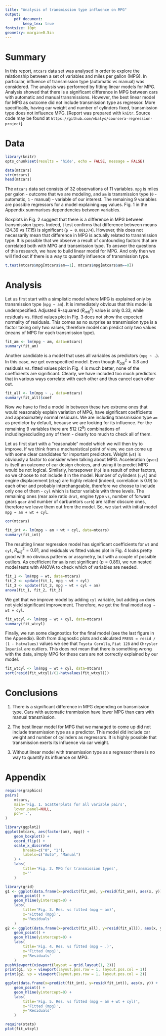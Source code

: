 ```yaml
---
title: "Analysis of transmission type influence on MPG"
output: 
    pdf_document:
        keep_tex: true
fontsize: 10pt
geometry: margin=0.5in
---
```


# Summary

In this report, `mtcars` data set was analysed in order to explore the relationship between a set of variables and miles per gallon (MPG). In particular, influence of transmission type (automatic vs manual) was considered. The analysis was performed by fitting linear models for MPG. Analysis showed that there is a significant difference in MPG between cars with automatic and manual transmissions. However, the best linear model for MPG as outcome did not include transmission type as regressor. More specifically, having car weight and number of cylinders fixed, transmission type does not influence MPG. [Report was prepared with `knitr`. Source code may be found at `https://github.com/vbalys/coursera-regression-project`].

# Data

```r
library(knitr)
opts_chunk$set(results = 'hide', echo = FALSE, message = FALSE)
```

```r
data(mtcars)
str(mtcars)
head(mtcars)
```

The `mtcars` data set consists of 32 observations of 11 variables. `mpg` is miles per galon - outcome that we are modeling, and `am` is transmission type (`0` - automatic, `1` - manual) - variable of our interest. The remaining 9 variables are possible regressors for a model explaining `mpg` values. Fig. 1 in the Appendix summarises dependencies between variables. 

Boxplots in Fig. 2 suggest that there is a difference in MPG between transmission types. Indeed, t test confirms that difference between means (24.39 vs 17.15) is significant (`p = 0.001374`). However, this does not necessarily mean that difference in MPG is actually related to transmission type. It is possible that we observe a result of confounding factors that are correlated both with MPG and transmission type. To answer the questions of this research, we have to build linear model for MPG. And only then we will find out if there is a way to quantify influence of transmission type.

```r
t.test(mtcars$mpg[mtcars$am==1], mtcars$mpg[mtcars$am==0])
```

# Analysis

Let us first start with a simplistic model where MPG is explained only by transmission type (`mpg ~ am`). It is immediately obvious that this model is underspecified. Adjusted R-squared ($R^2_{adj}$) value is only 0.33, while residuals vs. fitted values plot in Fig. 3 does not show the expected normality of residuals. This comes as no surprise as transmission type is a factor taking only two values, therefore model can predict only two values (means of MPG for each transmission type).

```r
fit_am <- lm(mpg ~ am, data=mtcars)
summary(fit_am)
```

Another candidate is a model that uses all variables as predictors (`mpg ~ .`). In this case, we get overspecified model. Even though $R^2_{adj}=0.8$ and residuals vs. fitted values plot in Fig. 4 is much better, none of the coefficients are significant. Clearly, we have included too much predictors that in various ways correlate with each other and thus cancel each other out. 

```r
fit_all <- lm(mpg ~ ., data=mtcars)
summary(fit_all)$coef
```

Now we have to find a model in between these two extreme ones that would reasonably explain variation of MPG, have significant coefficients and approximately normal residuals. We are including transmission type `am` as predictor by default, because we are looking for its influence. For the remaining 9 variables there are 512 ($2^9$) combinations of including/excluding any of them - clearly too much to check all of them.

Let us first start with a "reasonable" model which we will then try to improve. If we think from a mechanistical point of view, we can come up with some clear candidates for important predictors. Weight (`wt`) is obviously a factor to consider when talking about MPG. Acceleration (`qsec`) is itself an outcome of car design choices, and using it to predict MPG would be not logical. Similarly, horsepower (`hp`) is a result of other factors, so we choose to not include it in the model. Number of cylinders (`cyl`) and engine displacement (`disp`) are highly related (indeed, correlation is 0.9) to each other and probably interchangeable, therefore we choose to include only one of them - `cyl` which is factor variable with three levels. The remaining ones (rear axle ratio `drat`, engine type `vs`, number of forward gears `gear` and number of carburetors `carb`) are rather obscure ones, therefore we leave them out from the model. So, we start with initial model `mpg ~ am + wt + cyl`.

```r
cor(mtcars)
```

```r
fit_int <- lm(mpg ~ am + wt + cyl, data=mtcars)
summary(fit_int)
```

The resulting linear regression model has significant coefficients for `wt` and `cyl`, $R^2_{adj}=0.81$, and residuals vs fitted values plot in Fig. 4 looks pretty good with no obvious patterns or assymetry, but with a couple of possible outliers. As coefficient for `am` is not significant ($p=0.89$), we run nested model tests with ANOVA to check which of variables are needed. 


```r
fit_1 <- lm(mpg ~ wt, data=mtcars)
fit_2 <- update(fit_1, mpg ~ wt + cyl)
fit_3 <- update(fit_2, mpg ~ wt + cyl + am)
anova(fit_1, fit_2, fit_3)
```

We get that we improve model by adding `cyl` variable, but adding `am` does not yield significant improvement. Therefore, we get the final model `mpg ~ wt + cyl`. 

```r
fit_wtcyl <- lm(mpg ~ wt + cyl, data=mtcars)
summary(fit_wtcyl)
```

Finally, we run some diagnostics for the final model (see the last figure in the Appendix). Both from diagnostic plots and calculated `PRESS = resid / (1 - hatvalues)` values we see that `Toyota Corolla`, `Fiat 128` and `Chrysler Imperial` are outliers. This does not mean that there is something wrong with the data, simply MPG for these cars are not correctly explained by our model.


```r
fit_wtcyl <- lm(mpg ~ wt + cyl, data=mtcars)
sort(resid(fit_wtcyl)/(1-hatvalues(fit_wtcyl)))
```

# Conclusions

1. There is a significant difference in MPG depending on transmission type. Cars with automatic tranmission have lower MPG than cars with manual transmission.

2. The best linear model for MPG that we managed to come up did not include transmission type as a predictor. This model did include car weight and number of cylinders as regressors. It is highly possible that transmission exerts its influence via car weight. 

3. Without linear model with transmission type as a regressor there is no way to quantify its influence on MPG.

# Appendix

```r
require(graphics)
pairs(
    mtcars, 
    main='Fig. 1. Scatterplots for all variable pairs', 
    lower.panel=NULL, 
    pch='.',
)
```

```r
library(ggplot2)
ggplot(mtcars, aes(factor(am), mpg)) +
    geom_boxplot() +
    coord_flip() +
    scale_x_discrete(
        breaks=c("0", "1"),
        labels=c("Auto", "Manual")
    ) +
    labs(
        title='Fig. 2. MPG for transmission types',
        x=''
    )
```

```r
library(grid)
g1 <- ggplot(data.frame(x=predict(fit_am), y=resid(fit_am)), aes(x, y)) +
    geom_point() +
    geom_hline(yintercept=0) + 
    labs(
        title='Fig. 3. Res. vs fitted (mpg ~ am)',
        x='Fitted (mpg)',
        y='Residuals'
    )
g2 <- ggplot(data.frame(x=predict(fit_all), y=resid(fit_all)), aes(x, y)) +
    geom_point() +
    geom_hline(yintercept=0) + 
    labs(
        title='Fig. 4. Res. vs fitted (mpg ~ .)',
        x='Fitted (mpg)',
        y='Residuals'
    )
pushViewport(viewport(layout = grid.layout(1, 2)))
print(g1, vp = viewport(layout.pos.row = 1, layout.pos.col = 1))
print(g2, vp = viewport(layout.pos.row = 1, layout.pos.col = 2))
```

```r
ggplot(data.frame(x=predict(fit_int), y=resid(fit_int)), aes(x, y)) +
    geom_point() +
    geom_hline(yintercept=0) + 
    labs(
        title='Fig. 5. Res. vs fitted (mpg ~ am + wt + cyl)',
        x='Fitted (mpg)',
        y='Residuals'
    )
```

```r
require(stats)
plot(fit_wtcyl)
```

